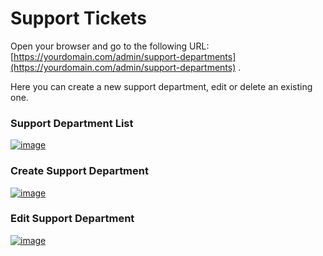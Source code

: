 # Support Tickets

Open your browser and go to the following URL: [https://yourdomain.com/admin/support-departments](https://yourdomain.com/admin/support-departments) .

Here you can create a new support department, edit or delete an existing one.

### Support Department List
[![image](https://www.linkpicture.com/q/Screenshot-from-2023-03-19-18-01-33.png)](https://www.linkpicture.com/view.php?img=LPic6416f9b20a765558826734)

### Create Support Department
[![image](https://www.linkpicture.com/q/Screenshot-from-2023-03-19-18-01-36.png)](https://www.linkpicture.com/view.php?img=LPic6416f9b20a765558826734)

### Edit Support Department
[![image](https://www.linkpicture.com/q/Screenshot-from-2023-03-19-18-01-42.png)](https://www.linkpicture.com/view.php?img=LPic6416f9b20a765558826734)